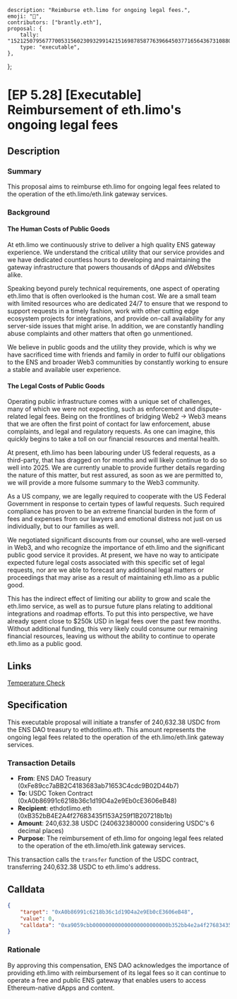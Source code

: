     description: "Reimburse eth.limo for ongoing legal fees.",
    emoji: "📖",
    contributors: ["brantly.eth"],
    proposal: {
        tally: "15212507956777005315602309329914215169878587763966450377165643673108805753590",
        type: "executable",
    },
};

# [EP 5.28] [Executable] Reimbursement of eth.limo's ongoing legal fees

## Description

### Summary

This proposal aims to reimburse eth.limo for ongoing legal fees related to the operation of the eth.limo/eth.link gateway services.

### Background

#### The Human Costs of Public Goods

At eth.limo we continuously strive to deliver a high quality ENS gateway experience. We understand the critical utility that our service provides and we have dedicated countless hours to developing and maintaining the gateway infrastructure that powers thousands of dApps and dWebsites alike.

Speaking beyond purely technical requirements, one aspect of operating eth.limo that is often overlooked is the human cost. We are a small team with limited resources who are dedicated 24/7 to ensure that we respond to support requests in a timely fashion, work with other cutting edge ecosystem projects for integrations, and provide on-call availability for any server-side issues that might arise. In addition, we are constantly handling abuse complaints and other matters that often go unmentioned.

We believe in public goods and the utility they provide, which is why we have sacrificed time with friends and family in order to fulfil our obligations to the ENS and broader Web3 communities by constantly working to ensure a stable and available user experience.

#### The Legal Costs of Public Goods

Operating public infrastructure comes with a unique set of challenges, many of which we were not expecting, such as enforcement and dispute-related legal fees. Being on the frontlines of bridging Web2 → Web3 means that we are often the first point of contact for law enforcement, abuse complaints, and legal and regulatory requests. As one can imagine, this quickly begins to take a toll on our financial resources and mental health.

At present, eth.limo has been labouring under US federal requests, as a third-party, that has dragged on for months and will likely continue to do so well into 2025. We are currently unable to provide further details regarding the nature of this matter, but rest assured, as soon as we are permitted to, we will provide a more fulsome summary to the Web3 community.

As a US company, we are legally required to cooperate with the US Federal Government in response to certain types of lawful requests. Such required compliance has proven to be an extreme financial burden in the form of fees and expenses from our lawyers and emotional distress not just on us individually, but to our families as well.

We negotiated significant discounts from our counsel, who are well-versed in Web3, and who recognize the importance of eth.limo and the significant public good service it provides. At present, we have no way to anticipate expected future legal costs associated with this specific set of legal requests, nor are we able to forecast any additional legal matters or proceedings that may arise as a result of maintaining eth.limo as a public good.

This has the indirect effect of limiting our ability to grow and scale the eth.limo service, as well as to pursue future plans relating to additional integrations and roadmap efforts. To put this into perspective, we have already spent close to $250k USD in legal fees over the past few months. Without additional funding, this very likely could consume our remaining financial resources, leaving us without the ability to continue to operate eth.limo as a public good.

## Links

[Temperature Check](https://discuss.ens.domains/t/temp-check-reimbursement-of-eth-limos-ongoing-legal-fees/19976/1)

## Specification

This executable proposal will initiate a transfer of 240,632.38 USDC from the ENS DAO treasury to ethdotlimo.eth. This amount represents the ongoing legal fees related to the operation of the eth.limo/eth.link gateway services.

### Transaction Details

-   **From**: ENS DAO Treasury (0xFe89cc7aBB2C4183683ab71653C4cdc9B02D44b7)
-   **To**: USDC Token Contract (0xA0b86991c6218b36c1d19D4a2e9Eb0cE3606eB48)
-   **Recipient**: ethdotlimo.eth (0xB352bB4E2A4f27683435f153A259f1B207218b1b)
-   **Amount**: 240,632.38 USDC (240632380000 considering USDC's 6 decimal places)
-   **Purpose**: The reimbursement of eth.limo for ongoing legal fees related to the operation of the eth.limo/eth.link gateway services.

This transaction calls the `transfer` function of the USDC contract, transferring 240,632.38 USDC to eth.limo's address.

## Calldata

```json
{
    "target": "0xA0b86991c6218b36c1d19D4a2e9Eb0cE3606eB48",
    "value": 0,
    "calldata": "0xa9059cbb000000000000000000000000b352bb4e2a4f27683435f153a259f1b207218b1b0000000000000000000000000000000000000000000000000000003806ceba60"
}
```

### Rationale

By approving this compensation, ENS DAO acknowledges the importance of providing eth.limo with reimbursement of its legal fees so it can continue to operate a free and public ENS gateway that enables users to access Ethereum-native dApps and content.
